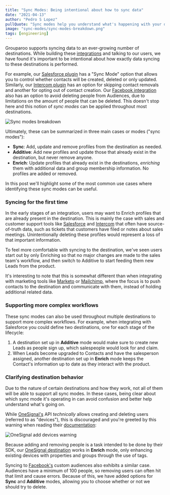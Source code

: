 ```yaml
---
title: "Sync Modes: Being intentional about how to sync data"
date: "2021-04-13"
author: "Pedro S Lopez"
pullQuote: "Sync modes help you understand what's happening with your data and enables more advanced workflows."
image: "sync-modes/sync-modes-breakdown.png"
tags: [engineering]
---
```


Grouparoo supports syncing data to an ever-growing number of destinations. While building these [integrations](/integrations) and talking to our users, we have found it's important to be intentional about how exactly data syncing to these destinations is performed.

For example, our [Salesforce plugin](/integrations/destinations/salesforce) has a "Sync Mode" option that allows you to control whether contacts will be created, deleted or only updated. Similarly, our [Intercom plugin](/integrations/destinations/intercom) has an option for skipping contact removals and another for opting out of contact creation. Our [Facebook integration](/integrations/destinations/facebook) also has an option to avoid deleting people from Audiences, due to limitations on the amount of people that can be deleted. This doesn't stop here and this notion of _sync modes_ can be applied throughout most destinations.

<Image
  centered
  alt="Sync modes breakdown"
  src="sync-modes/sync-modes-breakdown.png"
  width={2019}
  height={996}
/>

Ultimately, these can be summarized in three main cases or modes ("sync modes"):

- **Sync**: Add, update and remove profiles from the destination as needed.
- **Additive**: Add new profiles and update those that already exist in the destination, but never remove anyone.
- **Enrich**: Update profiles that already exist in the destinations, _enriching_ them with additional data and group membership information. No profiles are added or removed.

In this post we'll highlight some of the most common use cases where identifying these sync modes can be useful.

### Syncing for the first time

In the early stages of an integration, users may want to Enrich profiles that are already present in the destination. This is mainly the case with sales and customer support tools like [Salesforce](https://salesforce.com/) and [Intercom](https://intercom.com/) that often have source-of-truth data, such as tickets that customers have filed or notes about sales meetings. Unintentionally deleting these profiles would represent a loss of that important information.

To feel more comfortable with syncing to the destination, we've seen users start out by only Enriching so that no major changes are made to the sales team's workflow, and then switch to Additive to start feeding them new Leads from the product.

It's interesting to note that this is somewhat different than when integrating with marketing tools like [Marketo](https://marketo.com/) or [Mailchimp](https://mailchimp.com/), where the focus is to push contacts to the destination and communicate with them, instead of holding additional related data.

### Supporting more complex workflows

These sync modes can also be used throughout multiple destinations to support more complex workflows. For example, when integrating with Salesforce you could define two destinations, one for each stage of the lifecycle:

1. A destination set up in **Additive** mode would make sure to create new Leads as people sign up, which salespeople would look for and claim.
2. When Leads become upgraded to Contacts and have the salesperson assigned, another destination set up in **Enrich** mode keeps the Contact's information up to date as they interact with the product.

### Clarifying destination behavior

Due to the nature of certain destinations and how they work, not all of them will be able to support all sync modes. In these cases, being clear about which sync mode it's operating in can avoid confusion and better help understand what's going on.

While [OneSignal's](https://onesignal.com/) API _technically_ allows creating and deleting users (referred to as "devices"), this is discouraged and you're greeted by this warning when reading their [documentation](https://documentation.onesignal.com/reference/add-a-device):

<Image
  centered
  alt="OneSignal add devices warning"
  src="sync-modes/onesignal-warning.png"
  width={674}
  height={250}
/>

Because adding and removing people is a task intended to be done by their SDK, our [OneSignal destination](/integrations/destinations/onesignal) works in **Enrich** mode, only enhancing existing devices with properties and groups through the use of tags.

Syncing to [Facebook's](/integrations/destinations/facebook) custom audiences also exhibits a similar case. Audiences have a minimum of 100 people, so removing users can often hit that limit and cause errors. Because of this, we have added options for **Sync** and **Additive** modes, allowing you to choose whether or not we should try to delete.
